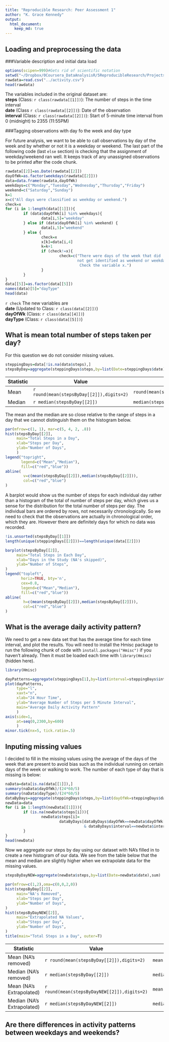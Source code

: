 ```yaml
---
title: "Reproducible Research: Peer Assessment 1"
author: "K. Grace Kennedy"
output: 
  html_document:
    keep_md: true
---
```



## Loading and preprocessing the data

###Variable description and initial data load
```r
options(scipen=999)#Gets rid of scientific notation
setwd("~/Dropbox/0Coursera_DataAnalysisR/5ReproducibleResearch/Projects/Project1ActivityMonitor/RepData_PeerAssessment1/Rcode")
rawdata=read.csv("../activity.csv")
head(rawdata)
```

The variables included in the original dataset are:  
**steps** (Class: `r class(rawdata[[1]])`): The number of steps in the time interval  
**date** (Class `r class(rawdata[[2]])`):  Date of the observation  
**interval** (Class: `r class(rawdata[[2]])`):  Start of 5-minute time interval from 0 (midnight) to 2355 (11:55PM)

###Tagging observations with day fo the week and day type

For future analysis, we want to be able to call observations by day of the week and by whether or not it is a weekday or weekend.  The last part of the following code (last `else` section) is checking that the assignment of weekday/weekend ran well.  It keeps track of any unassigned observations to be printed after the code chunk.

```r
rawdata[[2]]=as.Date(rawdata[[2]])
dayOfWk=as.factor(weekdays(rawdata[[2]]))
data=data.frame(rawdata,dayOfWk)
weekdays=c("Monday","Tuesday","Wednesday","Thursday","Friday")
weekend=c("Saturday","Sunday")
k=1
x=c("All days were classified as weekday or weekend.")
check=x
for (i in 1:length(data[[1]])){
        if (data$dayOfWk[i] %in% weekdays){
                data[i,5]="weekday"
        } else if (data$dayOfWk[i] %in% weekend) {
                data[i,5]="weekend"
        } else {
                check=x
                x[k]=data[i,4]
                k=k+1
                if (check!=x){
                        check=c("There were days of the week that did 
                                not get identified as weekend or weekday. 
                                 Check the variable x.")
                }
        }
}
data[[5]]=as.factor(data[[5]])
names(data)[5]="dayType"
head(data)
```

`r check`  The new variables are  
**date** (Updated to Class: `r class(data[[2]])`)  
**dayOfWk** (Class: `r class(data[[4]])`)  
**dayType** (Class: `r class(data[[5]])`)  

## What is mean total number of steps taken per day?

For this question we do not consider missing values.

```r
steppingDays=data[!is.na(data$steps),]
stepsByDay=aggregate(steppingDays$steps,by=list(Date=steppingDays$date),sum)
```

Statistic     | Value         | Code   
------------- | ------------- | -------------  
Mean  | `r round(mean(stepsByDay[[2]]),digits=2)`  | `round(mean(stepsByDay[[2]]),digits=2)`
Median  | `r median(stepsByDay[[2]])`   | `median(stepsByDay[[2]])`

The mean and the median are so close relative to the range of steps in a day that we cannot distinguish them on the histogram below.  

```r
par(mfrow=c(1, 1), mar=c(5, 4, 2, .8))
hist(stepsByDay[[2]],
     main="Total Steps in a Day",
     xlab="Steps per Day",
     ylab="Number of Days",
     )
legend("topright",
       legend=c("Mean","Median"),
       fill=c("red","blue"))
abline(
        v=c(mean(stepsByDay[[2]]),median(stepsByDay[[2]])),
        col=c("red","blue")
)
```

A barplot would show us the number of steps for each individual day rather than a histogram of the total of number of steps per day, which gives us a sense for the distribution for the total number of steps per day.  The individual bars are ordered by rows, not necessarily chronologically.  So we need to check that the observations are actually in chronological order, which they are.  However there are definitely days for which no data was recorded.

```r
!is.unsorted(stepsByDay[[1]])
length(unique(steppingDays[[2]]))==length(unique(data[[2]]))
```

```r
barplot(stepsByDay[[2]],
     main="Total Steps in Each Day",
     xlab="Days in the Study (NA's skipped)",
     ylab="Number of Steps",
)
legend("topleft",
       horiz=TRUE, bty='n', 
       cex=0.8,
       legend=c("Mean","Median"),
       fill=c("red","blue"))
abline(
        h=c(mean(stepsByDay[[2]]),median(stepsByDay[[2]])),
        col=c("red","blue")
)
```

## What is the average daily activity pattern?

We need to get a new data set that has the average time for each time interval, and plot the results.  You will need to install the Hmisc package to run the following chunk of code with `install.packages("Hmisc")` if you haven't already.  Then it must be loaded each time with `library(Hmisc)` (hidden here).

```r
library(Hmisc)
```

```r
dayPatterns=aggregate(steppingDays[1],by=list(interval=steppingDays$interval),mean)
plot(dayPatterns,
     type="l",
     xaxt="n",
     xlab="24 Hour Time",
     ylab="Average Number of Steps per 5 Minute Interval",
     main="Average Daily Activity Pattern"
     )
axis(side=1,
     at=seq(0,2300,by=600)
     )
minor.tick(nx=5, tick.ratio=.5)
```


## Inputing missing values
I decided to fill in the missing values using the average of the days of the week that are present to avoid bias such as the individual running on certain days of the week or walking to work.  The number of each type of day that is missing is below:

```r
naData=data[is.na(data[[1]]),]
summary(naData$dayOfWk)/(24*60/5)
summary(naData$dayType)/(24*60/5)
dataByDays=aggregate(steppingDays$steps,by=list(dayOfWk=steppingDays$dayOfWk,interval=steppingDays$interval),mean)
newData=data
for (i in 1:length(newData[[1]])){
        if (is.na(newData$steps[i])){
                newData$steps[i]=
                        dataByDays[dataByDays$dayOfWk==newData$dayOfWk[i] 
                                   & dataByDays$interval==newData$interval[i],3]
        }
}
head(newData)
```

Now we aggregate our steps by day using our dataset with NA's filled in to create a new histogram of our data.  We see from the table below that the mean and median are slightly higher when we extrapolate data for the missing values.

```r
stepsByDayNEW=aggregate(newData$steps,by=list(Date=newData$date),sum)
```



```r
par(mfrow=c(1,2),oma=c(0,0,2,0))
hist(stepsByDay[[2]],
     main="NA's Removed",
     xlab="Steps per Day",
     ylab="Number of Days",
)
hist(stepsByDayNEW[[2]],
     main="Extrapolated NA Values",
     xlab="Steps per Day",
     ylab="Number of Days",
)
title(main="Total Steps in a Day", outer=T)
```


 Statistic     | Value         | Code   
------------- | ------------- | -------------  
Mean (NA's removed)  | `r round(mean(stepsByDay[[2]]),digits=2)`  | `mean(stepsByDay[[2]])`
Median (NA's removed)  | `r median(stepsByDay[[2]])`   | `median(stepsByDay[[2]])`
Mean (NA's Extrapolated)  | `r round(mean(stepsByDayNEW[[2]]),digits=2)`  | `mean(stepsByDayNEW[[2]])`
Median (NA's Extrapolated)  | `r median(stepsByDayNEW[[2]])`   | `median(stepsByDayNEW[[2]])`




## Are there differences in activity patterns between weekdays and weekends?
